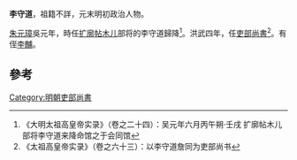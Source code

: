 '''李守道'''，祖籍不詳，元末明初政治人物。

[[朱元璋|朱元璋]]吳元年，時任[[扩廓帖木儿|扩廓帖木儿]]部将的李守道歸降<ref>《大明太祖高皇帝实录》（卷之二十四）：吴元年六月丙午朔·壬戌 扩廓帖木儿部将李守道来降命馆之于会同馆</ref>。洪武四年，任[[吏部尚書|吏部尚書]]<ref>《太祖高皇帝实录》（卷之六十三）：以李守道詹同为吏部尚书</ref>。有侄[[李黼_(元朝)|李黼]]。

==參考==
{{reflist}}
{{明朝人物小作品}}
[[Category:明朝吏部尚書|Category:明朝吏部尚書]]